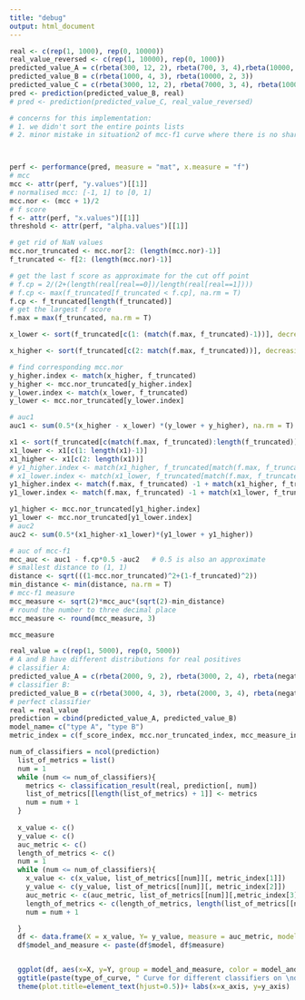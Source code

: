 ```yaml
---
title: "debug"
output: html_document
---
```




```r

real <- c(rep(1, 1000), rep(0, 10000))
real_value_reversed <- c(rep(1, 10000), rep(0, 1000))
predicted_value_A = c(rbeta(300, 12, 2), rbeta(700, 3, 4),rbeta(10000, 2, 3))
predicted_value_B = c(rbeta(1000, 4, 3), rbeta(10000, 2, 3))
predicted_value_C = c(rbeta(3000, 12, 2), rbeta(7000, 3, 4), rbeta(1000, 2, 3))
pred <- prediction(predicted_value_B, real)
# pred <- prediction(predicted_value_C, real_value_reversed)

# concerns for this implementation:
# 1. we didn't sort the entire points lists
# 2. minor mistake in situation2 of mcc-f1 curve where there is no sharp angle



perf <- performance(pred, measure = "mat", x.measure = "f")
# mcc
mcc <- attr(perf, "y.values")[[1]]
# normalised mcc: [-1, 1] to [0, 1]
mcc.nor <- (mcc + 1)/2
# f score
f <- attr(perf, "x.values")[[1]]   
threshold <- attr(perf, "alpha.values")[[1]]

# get rid of NaN values
mcc.nor_truncated <- mcc.nor[2: (length(mcc.nor)-1)]
f_truncated <- f[2: (length(mcc.nor)-1)]

# get the last f score as approximate for the cut off point
# f.cp = 2/(2+(length(real[real==0])/length(real[real==1])))
# f.cp <- max(f_truncated[f_truncated < f.cp], na.rm = T)
f.cp <- f_truncated[length(f_truncated)]
# get the largest f score
f.max = max(f_truncated, na.rm = T)

x_lower <- sort(f_truncated[c(1: (match(f.max, f_truncated)-1))], decreasing = F, na.last = F)

x_higher <- sort(f_truncated[c(2: match(f.max, f_truncated))], decreasing = F)

# find corresponding mcc.nor
y_higher.index <- match(x_higher, f_truncated)
y_higher <- mcc.nor_truncated[y_higher.index]
y_lower.index <- match(x_lower, f_truncated)
y_lower <- mcc.nor_truncated[y_lower.index]

# auc1
auc1 <- sum(0.5*(x_higher - x_lower) *(y_lower + y_higher), na.rm = T)

x1 <- sort(f_truncated[c(match(f.max, f_truncated):length(f_truncated))], decreasing = F)
x1_lower <- x1[c(1: length(x1)-1)]
x1_higher <- x1[c(2: length(x1))]
# y1_higher.index <- match(x1_higher, f_truncated[match(f.max, f_truncated):length(f_truncated)])
# x1_lower.index <- match(x1_lower, f_truncated[match(f.max, f_truncated):length(f_truncated)])
y1_higher.index <- match(f.max, f_truncated) -1 + match(x1_higher, f_truncated[c(match(f.max, f_truncated):length(f_truncated))])
y1_lower.index <- match(f.max, f_truncated) -1 + match(x1_lower, f_truncated[c(match(f.max, f_truncated):length(f_truncated))])

y1_higher <- mcc.nor_truncated[y1_higher.index]
y1_lower <- mcc.nor_truncated[y1_lower.index]
# auc2
auc2 <- sum(0.5*(x1_higher-x1_lower)*(y1_lower + y1_higher))

# auc of mcc-f1 
mcc_auc <- auc1 - f.cp*0.5 -auc2   # 0.5 is also an approximate
# smallest distance to (1, 1)
distance <- sqrt(((1-mcc.nor_truncated)^2+(1-f_truncated)^2))
min_distance <- min(distance, na.rm = T)
# mcc-f1 measure
mcc_measure <- sqrt(2)*mcc_auc*(sqrt(2)-min_distance)
# round the number to three decimal place
mcc_measure <- round(mcc_measure, 3)

mcc_measure
```

```r
real_value = c(rep(1, 5000), rep(0, 5000))
# A and B have different distributions for real positives 
# classifier A:
predicted_value_A = c(rbeta(2000, 9, 2), rbeta(3000, 2, 4), rbeta(negative_num, 2, 4))
# classifier B:
predicted_value_B = c(rbeta(3000, 4, 3), rbeta(2000, 3, 4), rbeta(negative_num, 2, 4))
# perfect classifier
real = real_value
prediction = cbind(predicted_value_A, predicted_value_B)
model_name= c("type A", "type B")
metric_index = c(f_score_index, mcc.nor_truncated_index, mcc_measure_index)

num_of_classifiers = ncol(prediction)
  list_of_metrics = list()
  num = 1
  while (num <= num_of_classifiers){
    metrics <- classification_result(real, prediction[, num])
    list_of_metrics[[length(list_of_metrics) + 1]] <- metrics
    num = num + 1
  }
  
  x_value <- c()
  y_value <- c()
  auc_metric <- c()
  length_of_metrics <- c()
  num = 1
  while (num <= num_of_classifiers){
    x_value <- c(x_value, list_of_metrics[[num]][, metric_index[1]])
    y_value <- c(y_value, list_of_metrics[[num]][, metric_index[2]])
    auc_metric <- c(auc_metric, list_of_metrics[[num]][,metric_index[3]], recursive = T)
    length_of_metrics <- c(length_of_metrics, length(list_of_metrics[[num]][, metric_index[1]]))
    num = num + 1

  }
  df <- data.frame(X = x_value, Y= y_value, measure = auc_metric, model = rep(model_name, times = length_of_metrics))
  df$model_and_measure <- paste(df$model, df$measure)


  ggplot(df, aes(x=X, y=Y, group = model_and_measure, color = model_and_measure,ymin=0, ymax=1, xmin=0, xmax=1 )) + geom_point(size = 0.2, shape = 21, fill="white")+
  ggtitle(paste(type_of_curve, " Curve for different classifiers on \ndata set with positive versus negative" , positive_vs_negative)) +
  theme(plot.title=element_text(hjust=0.5))+ labs(x=x_axis, y=y_axis)
    
```

